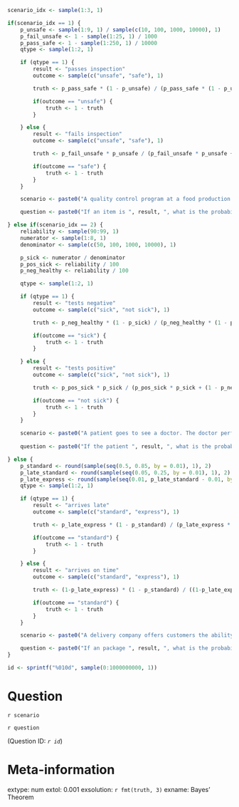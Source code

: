 ```r

scenario_idx <- sample(1:3, 1)

if(scenario_idx == 1) {
    p_unsafe <- sample(1:9, 1) / sample(c(10, 100, 1000, 10000), 1)
    p_fail_unsafe <- 1 - sample(1:25, 1) / 1000
    p_pass_safe <- 1 - sample(1:250, 1) / 10000
    qtype <- sample(1:2, 1) 

    if (qtype == 1) {
        result <- "passes inspection"
        outcome <- sample(c("unsafe", "safe"), 1)

        truth <- p_pass_safe * (1 - p_unsafe) / (p_pass_safe * (1 - p_unsafe) + (1 - p_fail_unsafe) * p_unsafe)

        if(outcome == "unsafe") {
            truth <- 1 - truth
        }

    } else {
        result <- "fails inspection"
        outcome <- sample(c("unsafe", "safe"), 1)

        truth <- p_fail_unsafe * p_unsafe / (p_fail_unsafe * p_unsafe + (1 - p_pass_safe) * (1 - p_unsafe))

        if(outcome == "safe") {
            truth <- 1 - truth
        }
    }

    scenario <- paste0("A quality control program at a food production facility involves inspecting the finished product for safety. The proportion of items that are actually unsafe is $", format(p_unsafe, scientific=FALSE), "$. If an item is unsafe, the probability is $", format(p_fail_unsafe, scientific=FALSE), "$ that it will fail the inspection. If an item is safe, the probability is $", format(p_pass_safe, scientific=FALSE), "$ that it will pass the inspection.")

    question <- paste0("If an item is ", result, ", what is the probability it is ", outcome,"?")

} else if(scenario_idx == 2) {
    reliability <- sample(90:99, 1)
    numerator <- sample(1:8, 1)
    denominator <- sample(c(50, 100, 1000, 10000), 1)

    p_sick <- numerator / denominator
    p_pos_sick <- reliability / 100
    p_neg_healthy <- reliability / 100

    qtype <- sample(1:2, 1) 

    if (qtype == 1) {
        result <- "tests negative"
        outcome <- sample(c("sick", "not sick"), 1)

        truth <- p_neg_healthy * (1 - p_sick) / (p_neg_healthy * (1 - p_sick) + (1 - p_pos_sick) * p_sick)

        if(outcome == "sick") {
            truth <- 1 - truth
        }

    } else {
        result <- "tests positive"
        outcome <- sample(c("sick", "not sick"), 1)

        truth <- p_pos_sick * p_sick / (p_pos_sick * p_sick + (1 - p_neg_healthy) * (1 - p_sick))

        if(outcome == "not sick") {
            truth <- 1 - truth
        }
    }

    scenario <- paste0("A patient goes to see a doctor. The doctor performs a test with $", reliability, "\\%$ reliability, that is, $", reliability, "\\%$ of people who are sick test positive and $", reliability, "\\%$ of the healthy people test negative. The doctor knows that only $", numerator, "$ in $", denominator, "$ people in the country are sick.")
    
    question <- paste0("If the patient ", result, ", what is the probability that they are ", outcome, "?")

} else {
    p_standard <- round(sample(seq(0.5, 0.85, by = 0.01), 1), 2)
    p_late_standard <- round(sample(seq(0.05, 0.25, by = 0.01), 1), 2)
    p_late_express <- round(sample(seq(0.01, p_late_standard - 0.01, by = 0.01), 1), 2)
    qtype <- sample(1:2, 1) 

    if (qtype == 1) {
        result <- "arrives late"
        outcome <- sample(c("standard", "express"), 1)

        truth <- p_late_express * (1 - p_standard) / (p_late_express * (1 - p_standard) + p_late_standard * p_standard)

        if(outcome == "standard") {
            truth <- 1 - truth
        }

    } else {
        result <- "arrives on time"
        outcome <- sample(c("standard", "express"), 1)

        truth <- (1-p_late_express) * (1 - p_standard) / ((1-p_late_express) * (1 - p_standard) + (1-p_late_standard) * p_standard)

        if(outcome == "standard") {
            truth <- 1 - truth
        }
    }

    scenario <- paste0("A delivery company offers customers the ability to send their packages either using a standard service or an express service. Of all package sent, $", format(100*p_standard, scientific=FALSE), "\\%$ are sent via the standard service. A package sent via the standard service has a ", p_late_standard, " probability of arriving late, and a package sent via the express service has a ", p_late_express, " probability of arriving late.")

    question <- paste0("If an package ", result, ", what is the probability it was sent via the ", outcome," service?")
}

id <- sprintf("%010d", sample(0:1000000000, 1))

```

Question
========
`r scenario`

`r question`

(Question ID: *`r id`*)

Meta-information
================
extype: num
extol: 0.001
exsolution: `r fmt(truth, 3)`
exname: Bayes' Theorem